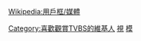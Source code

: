{{Userbox
  |border-c=black
  |border-s=1
  |id=<del>TVBS</del>
  |id-c=Green
  |id-fc=White
  |id-s=10
  |info=這個用戶不喜歡收看'''[[TVBS]]'''的節目。
  |info-c=yellow
  |info-fc=green
  |info-s=9
}}
<includeonly>[[Category:喜歡觀賞TVBS的維基人]]</includeonly><noinclude>
[[Category:媒體用戶框模板|視]]
</noinclude>
<noinclude>{{Clear}}[[Wikipedia:用戶框/媒體]]
[[Category:TVBS|模]]
</noinclude>